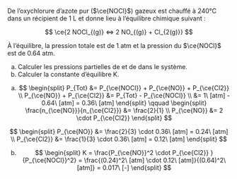 ::: {.Exercise data-latex=""}

De l'oxychlorure d'azote pur ($\ce{NOCl}$) gazeux est chauffé à 240°C dans un récipient de 1 L et donne lieu à l'équilibre chimique suivant :

$$
\ce{2 NOCl_{(g)} <=> 2 NO_{(g)} + Cl_{2(g)}}
$$

À l'équilibre, la pression totale est de 1 atm et la pression du $\ce{NOCl}$ est de 0.64 atm.

a. Calculer les pressions partielles de \ce{NO} et de \ce{Cl2} dans le système.
\vspace{\stretch{1}}
b.  Calculer la constante d'équilibre K.
\vspace{\stretch{1}}

:::

::: {.Answer data-latex=""}

a. $$
\begin{split}
P_{Tot} &= P_{\ce{NOCl}} + P_{\ce{NO}} + P_{\ce{Cl2}} \\
P_{\ce{NO}} + P_{\ce{Cl2}} &= P_{Tot} - P_{\ce{NOCl}} \\
&= 1\ [atm] - 0.64\ [atm] = 0.36\ [atm]
\end{split}
\qquad
\begin{split}
\frac{n_{\ce{NO}}}{n_{\ce{Cl2}}} &= \frac{2}{1} \\
P_{\ce{NO}} &= 2 \cdot P_{\ce{Cl2}}
\end{split}
$$

$$
\begin{split}
P_{\ce{NO}} &= \frac{2}{3} \cdot 0.36\ [atm] = 0.24\ [atm] \\
P_{\ce{Cl2}} &= \frac{1}{3} \cdot 0.36\ [atm] = 0.12\ [atm]
\end{split}
$$

b. $$
\begin{split}
K = \frac{P_{\ce{NO}}^2 \cdot P_{\ce{Cl2}} }{P_{\ce{NOCl}}^2} = \frac{(0.24)^2\ [atm] \cdot 0.12\ [atm]}{(0.64)^2\ [atm]} = 0.017\ [-]
\end{split}
$$

:::
